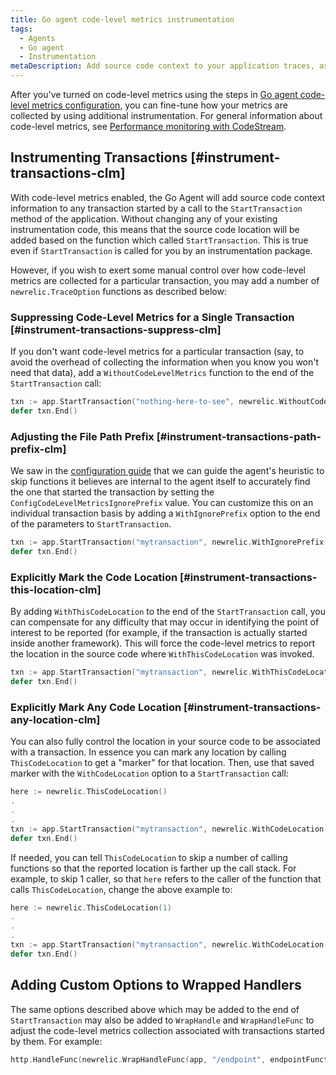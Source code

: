 ```yaml
---
title: Go agent code-level metrics instrumentation
tags:
  - Agents
  - Go agent
  - Instrumentation
metaDescription: Add source code context to your application traces, associating the trace data with the specific code being instrumented.
---
```


After you've turned on code-level metrics using the steps in [Go agent code-level metrics configuration](content/docs/apm/agents/go-agent/configuration/go-agent-code-level-metrics-config), you can fine-tune how your metrics are collected by using additional instrumentation. For general information about code-level metrics, see [Performance monitoring with CodeStream](/docs/codestream/how-use-codestream/performance-monitoring).

## Instrumenting Transactions [#instrument-transactions-clm]

With code-level metrics enabled, the Go Agent will add source code context information to any transaction started by a call
to the `StartTransaction` method of the application. Without changing any of your existing instrumentation code, this means
that the source code location will be added based on the function which called `StartTransaction`. This is true even if
`StartTransaction` is called for you by an instrumentation package.

However, if you wish to exert some manual control over how code-level metrics are collected for a particular transaction,
you may add a number of `newrelic.TraceOption` functions as described below:

### Suppressing Code-Level Metrics for a Single Transaction [#instrument-transactions-suppress-clm]
If you don't want code-level metrics for a particular transaction (say, to avoid the overhead of collecting the information when you know you won't need that data),
add a `WithoutCodeLevelMetrics` function to the end of the `StartTransaction` call:
```go
txn := app.StartTransaction("nothing-here-to-see", newrelic.WithoutCodeLevelMetrics())
defer txn.End()
```

### Adjusting the File Path Prefix [#instrument-transactions-path-prefix-clm]
We saw in the [configuration guide](/docs/apm/agents/go-agent/configuration/go-agent-code-level-metrics-config)
that we can guide the agent's heuristic to skip functions it believes are internal to the agent itself
to accurately find the one that started the transaction by setting the `ConfigCodeLevelMetricsIgnorePrefix` value.
You can customize this on an individual transaction basis by adding a `WithIgnorePrefix` option to the
end of the parameters to `StartTransaction`.
```go
txn := app.StartTransaction("mytransaction", newrelic.WithIgnorePrefix("github.com/ignore/this/"))
defer txn.End()
```

### Explicitly Mark the Code Location [#instrument-transactions-this-location-clm]
By adding `WithThisCodeLocation` to the end of the `StartTransaction` call, you can compensate for any difficulty that
may occur in identifying the point of interest to be reported (for example, if the transaction is actually started
inside another framework). This will force the code-level metrics to report the
location in the source code where `WithThisCodeLocation` was invoked.
```go
txn := app.StartTransaction("mytransaction", newrelic.WithThisCodeLocation())
defer txn.End()
```

### Explicitly Mark Any Code Location [#instrument-transactions-any-location-clm]
You can also fully control the location in your source code to be associated with a transaction. In essence you can mark any
location by calling `ThisCodeLocation` to get a "marker" for that location. Then, use that saved marker with the `WithCodeLocation` option
to a `StartTransaction` call:
```go
here := newrelic.ThisCodeLocation()
.
.
.
txn := app.StartTransaction("mytransaction", newrelic.WithCodeLocation(here))
defer txn.End()
```

If needed, you can tell `ThisCodeLocation` to skip a number of calling functions so that the reported location is farther up the call stack.
For example, to skip 1 caller, so that `here` refers to the caller of the function that calls `ThisCodeLocation`, change the above example
to:
```go
here := newrelic.ThisCodeLocation(1)
.
.
.
txn := app.StartTransaction("mytransaction", newrelic.WithCodeLocation(here))
defer txn.End()
```

## Adding Custom Options to Wrapped Handlers
The same options described above which may be added to the end of `StartTransaction` may also be added to `WrapHandle` and `WrapHandleFunc` to
adjust the code-level metrics collection associated with transactions started by them. For example:
```go
http.HandleFunc(newrelic.WrapHandleFunc(app, "/endpoint", endpointFunction, newrelic.WithThisCodeLocation()))
```
